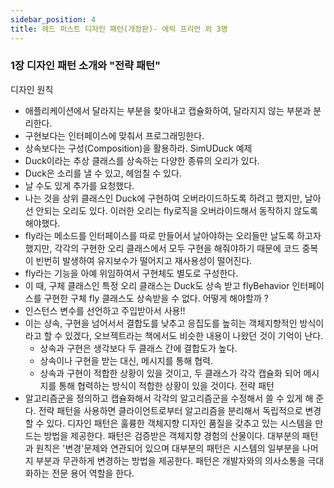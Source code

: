 ```yaml
---
sidebar_position: 4
title: 헤드 퍼스트 디자인 패턴(개정판)- 에릭 프리먼 외 3명
---
```


### 1장 디자인 패턴 소개와 "전략 패턴"
디자인  원칙
- 애플리케이션에서 달라지는 부분을 찾아내고 캡슐화하여, 달라지지 않는 부분과 분리한다.
- 구현보다는 인터페이스에 맞춰서 프로그래밍한다.
- 상속보다는 구성(Composition)을 활용하라.
SimUDuck 예제
- Duck이라는 추상 클래스를 상속하는 다양한 종류의 오리가 있다.
- Duck은 소리를 낼 수 있고, 헤엄칠 수 있다.
- 날 수도 있게 추가를 요청했다.
- 나는 것을 상위 클래스인 Duck에 구현하여 오버라이드하도록 하려고 했지만, 날아선 안되는 오리도 있다. 이러한 오리는 fly로직을 오버라이드해서 동작하지 않도록 해야했다.
- fly라는 메소드를 인터페이스를 따로 만들어서 날아야하는 오리들만 날도록 하고자 했지만, 각각의 구현한 오리 클래스에서 모두 구현을 해줘야하기 때문에 코드 중복이 빈번히 발생하여 유지보수가 떨어지고 재사용성이 떨어진다.
- fly라는 기능을 아예 위임하여서 구현체도 별도로 구성한다.
- 이 때, 구체 클래스인 특정 오리 클래스는 Duck도 상속 받고 flyBehavior 인터페이스를 구현한 구체 fly 클래스도 상속받을 수 없다. 어떻게 해야할까 ?
-  인스턴스 변수를 선언하고 주입받아서 사용!!
- 이는 상속, 구현을 넘어서서  결합도를 낮추고 응집도를 높히는 객체지향적인 방식이라고 할 수 있겠다, 오브젝트라는 책에서도 비슷한 내용이 나왔던 것이 기억이 난다.
	- 상속과 구현은 생각보다 두 클래스 간에 결합도가 높다.
	- 상속이나 구현을 받는 대신, 메시지를 통해 협력.
	- 상속과 구현이 적합한 상황이 있을 것이고, 두 클래스가 각각 캡슐화 되어 메시지를 통해 협력하는 방식이 적합한 상황이 있을 것이다.
전략 패턴
- 알고리즘군을 정의하고 캡슐화해서 각각의 알고리즘군을 수정해서 쓸 수 있게 해 준다. 전략 패턴을 사용하면 클라이언트로부터 알고리즘을 분리해서 독립적으로 변경할 수 있다.
디자인 패턴은 훌륭한 객체지향 디자인 품질을 갖추고 있는 시스템을 만드는 방법을 제공한다.
패턴은 검증받은 객체지향 경험의 산물이다.
대부분의 패턴과 원칙은 '변경'문제와 연관되어 있으며 대부분의 패턴은 시스템의 일부분을 나머지 부분과 무관하게 변경하는 방법을 제공한다.
패턴은 개발자와의 의사소통을 극대화하는 전문 용어 역할을 한다.
